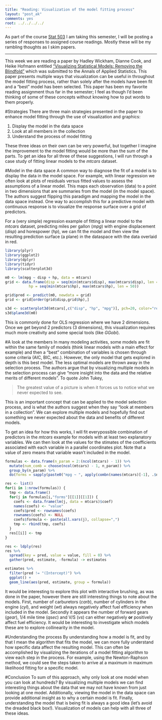 ```yaml
---
title: "Reading: Visualization of the model fitting process"
layout: "post_ak"
comments: yes
root: ../../../../
---
```


As part of the course [Stat 503](http://streaming.stat.iastate.edu/~dicook/EDA.and.datamining/) I am taking this semester, I will be posting a series of responses to assigned course readings. Mostly these will be my rambling thoughts as I skim papers.

****

This week we are reading a paper by Hadley Wickham, Dianne Cook, and Heike Hofmann entitled ["Visualizing Statistical Models: Removing the Blindfold"](http://had.co.nz/stat645/model-vis.pdf) which was submitted to the Annals of Applied Statistics. This paper presents multiple ways that visualization can be useful in throughout the model fitting process, rather than solely after the models have been fit and a "best" model has been selected. This paper has been my favorite reading assignment thus far in the semester; I feel as though I'd been thinking of some of these concepts without knowing how to put words to them properly. 

#Strategies
There are three main strategies presented in the paper to enhance model fitting through the use of visualization and graphics:

1. Display the model in the data space
2. Look at all members in the collection
3. Understand the process of model fitting

These three ideas on their own can be very powerful, but together I imagine the improvement to the model fitting would be more than the sum of the parts. To get an idea for all three of these suggestions, I will run through a case study of fitting linear models to the *mtcars* dataset.

#Model in the data space
A common way to diagnose the fit of a model is to display the data in the model space. For example, with linear regression we often look at plots of residuals versus fitted values to assess the assumptions of a linear model. This maps each observation (data) to a point in two dimensions that are summaries from the model (in the model space). The authors suggest flipping this paradigm and mapping the model in the data space instead. One way to accomplish this for a predictive model with continuous response is to visualize the response surface over a grid of predictors.

For a (very simple) regression example of fitting a linear model to the *mtcars* dataset, predicting miles per gallon (*mpg*) with engine displacement (*disp*) and horespower (*hp*), we can fit the model and then view the resulting prediction surface (a plane) in the dataspace with the data overlaid in red. 

```r
library(plyr)
library(ggplot2)
library(dplyr)
library(tidyr)
library(scatterplot3d)

m0 <- lm(mpg ~ disp + hp, data = mtcars)
grid <- data.frame(disp = seq(min(mtcars$disp), max(mtcars$disp), len = 50),
           hp = seq(min(mtcars$hp), max(mtcars$hp), len = 50))

grid$pred <- predict(m0, newdata = grid)
grid <- grid[order(grid$disp,grid$hp),]

s3d <- scatterplot3d(mtcars[,c("disp", "hp", "mpg")], pch=20, color="red", angle=30)
s3d$plane3d(m0)
```

This is commonly done for OLS regression where we have 2 dimensions. Once we get beyond 2 predictors (3 dimensions), this visualization requires much more creativity and some special tools (like *GGobi*).

#A look at the members
In many modeling activities, some models are fit within the same family of models (think linear models with a main effect for example) and then a "best" combination of variables is chosen through some criteria (AIC, BIC, etc.). However, the only model that gets explored in depth is this best model. The less optimal models are thrown away in the selection process. The authors argue that by visualizing multiple models in the selection process can give "more insight into the data and the relative merits of different models". To quote John Tukey,

> The  greatest	value	of	a	picture	is	when	it	forces	us	to	notice	what	we	never	expected	to	see.

This is an important concept that can be applied to the model selection process, and is what the authors suggest when they say "look at members in a collection". We can explore multiple models and hopefully find out something we never expected about the data and benefits of different models.

To get an idea for how this works, I will fit everypossible combination of predictors in the *mtcars* example for models with at least two explanatory variables. We can then look at the values for the stimates of the coefficients associated with each variable in a parallel coordinates plot. Note that a value of zero means that variable wasn't included in the model.

```r
formulas <- data.frame(n_param = 2:(ncol(mtcars) - 1)) %>%
  mutate(num_comb = choose(ncol(mtcars) - 1, n_param)) %>%
  group_by(n_param) %>%
  do(forms = sapply(paste0("mpg ~ ", apply(combn(names(mtcars)[-1], .$n_param), 2, paste, collapse = " + ")), formula))

res <- list()
for(i in 1:nrow(formulas)) {
  tmp <- data.frame()
  for(j in formulas[i,"forms"][[1]][[1]]) {
    coefs <- data.frame(lm(j, data = mtcars)$coef)
    names(coefs) <- "value"
    coefs$pred <- rownames(coefs)
    rownames(coefs) <- NULL
    coefs$formula <- paste(all.vars(j), collapse=",")
    tmp <- rbind(tmp, coefs)
  }
  res[[i]] <- tmp
}

res <- ldply(res)
res %>%
  spread(key = pred, value = value, fill = 0) %>%
  gather(pred, estimate, -formula) -> estimates

estimates %>%
  filter(pred != "(Intercept)") %>%
  ggplot() +
  geom_line(aes(pred, estimate, group = formula))

```

It would be interesting to explore this plot with interactive brushing, as was done in the paper, however there are still interesting things to note about the models. First, number of carburetors (*carb*), number of cylinders in the engine (*cyl*), and weight (*wt*) always negatively affect fuel efficiency when included in the model. Secondly it appears the number of forward gears (*gear*), 1/4 mile time (*qsec*) and V/S (*vs*) can either negatively **or** positively affect fuel efficiency. It would be interesting to investigate which models these are to explore collinearity in the model.

#Understanding the process
By understanding how a model is fit, and by that I mean the algorithm that fits the model, we can more fully understand how specific data affect the resulting model. This can often be accomplished by visualizing the iterations of a model fitting algorithm to view each step in the process. For example, using the Newton-Raphson method, we could see the steps taken to arrive at a maximum in maximum likelihood fitting for a specific model.

#Conclusion
To sum of this approach, why only look at one model when you can look at hundreds? By visualizing multiple models we can find interesting things about the data that we may not have known from just looking at one model. Additionally, viewing the model in the data space can provide additional insight as to why a certain model is fit. Finally, understanding the model that is being fit is always a good idea (let's avoid the dreaded black box!). Visualization of models can help with all three of these ideas.
